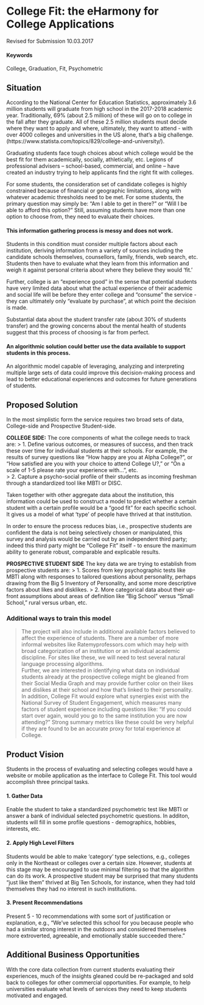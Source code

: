 # College Fit: the eHarmony for College Applications
Revised for Submission 10.03.2017

#### Keywords

College, Graduation, Fit, Psychometric

## Situation

According to the National Center for Education Statistics, approximately 3.6 million students will graduate from high school in the 2017-2018 academic year. Traditionally, 69% (about 2.5 million) of these will go on to college in the fall after they graduate. All of these 2.5 million students must decide where they want to apply and where, ultimately, they want to attend - with over 4000 colleges and universities in the US alone, that's a big challenge. (https://www.statista.com/topics/829/college-and-university/). 

Graduating students face tough choices about which college would be the best fit for them academically, socially, athletically, etc. Legions of professional advisers – school-based, commercial, and online – have created an industry trying to help applicants find the right fit with colleges.

For some students, the consideration set of candidate colleges is highly constrained because of financial or geographic limitations, along with whatever academic thresholds need to be met. For some students, the primary question may simply be: "Am I able to get in there?" or "Will I be able to afford this option?" Still, assuming students have more than one option to choose from, they need to evaluate their choices.

#### This information gathering process is messy and does not work.

Students in this condition must consider multiple factors about each institution, deriving information from a variety of sources including the candidate schools themselves, counsellors, family, friends, web search, etc. Students then have to evaluate what they learn from this information and weigh it against personal criteria about where they believe they would ‘fit.’   

Further, college is an “experience good” in the sense that potential students have very limited data about what the actual experience of their academic and social life will be before they enter college and "consume" the service - they can ultimately only “evaluate by purchase”, at which point the decision is made.

Substantial data about the student transfer rate (about 30% of students transfer) and the growing concerns about the mental health of students suggest that this process of choosing is far from perfect.

#### An algorithmic solution could better use the data available to support students in this process. 

An algorithmic model capable of leveraging, analyzing and interpreting multiple large sets of data could improve this decision-making process and lead to better educational experiences and outcomes for future generations of students.

## Proposed Solution

In the most simplistic form the service requires two broad sets of data, College-side and Prospective Student-side.  

**COLLEGE SIDE:** The core components of what the college needs to track are: 
> 1. Define various outcomes, or measures of success, and then track these over time for individual students at their schools.  For example, the results of survey questions like "How happy are you at Alpha College?", or "How satisfied are you with your choice to attend College U?," or "On a scale of 1-5 please rate your experience with...", etc.  
> 2. Capture a psycho-social profile of their students as incoming freshman through a standardized tool like MBTI or DISC. 

Taken together with other aggregate data about the institution, this information could be used to construct a model to predict whether a certain student with a certain profile would be a “good fit” for each specific school. It gives us a model of what 'type' of people have thrived at that institution.

In order to ensure the process reduces bias, i.e., prospective students are confident the data is not being selectively chosen or manipulated, this survey and analysis would be carried out by an independent third party; indeed this third party might be "College Fit" itself - to ensure the maximum ability to generate robust, comparable and explicable results.

**PROSPECTIVE STUDENT SIDE**
The key data we are trying to establish from prospective students are:
> 1. Scores from key psychographic tests like MBTI along with responses to tailored questions about personality, perhaps drawing from the Big 5 Inventory of Personality, and some more descriptive factors about likes and disklikes.
> 2. More categorical data about their up-front assumptions about areas of definition like "Big School" versus "Small School," rural versus urban, etc.

### Additional ways to train this model
> The project will also include in additional available factors believed to affect the experience of students. There are a number of more informal websites like Ratemyprofessors.com which may help with broad categorization of an institution or an individual academic discipline.  For sites like these, we will need to test several natural language processing algorithms.  
> Further, we are interested in identifying what data on individual students already at the prospective college might be gleaned from their Social Media Graph and may provide further color on their likes and dislikes at their school and how that's linked to their personality.
> In addition, College Fit would explore what synergies exist with the National Survey of Student Engagement, which measures many factors of student experience including questions like: "If you could start over again, would you go to the same institution you are now attending?" Strong summary metrics like these could be very helpful if they are found to be an accurate proxy for total experience at College.

## Product Vision
Students in the process of evaluating and selecting colleges would have a website or mobile application as the interface to College Fit.  This tool would accomplish three principal tasks.

#### 1. Gather Data 
Enable the student to take a standardized psychometric test like MBTI or answer a bank of individual selected psychometric questions. In additon, students will fill in some profile questions - demographics, hobbies, interests, etc.

#### 2. Apply High Level Filters
Students would be able to make 'category' type selections, e.g., colleges only in the Northeast or colleges over a certain size. However, students at this stage may be encouraged to use minimal filtering so that the algorithm can do its work. A prospective student may be surprised that many students "just like them" thrived at Big Ten Schools, for instance, when they had told themselves they had no interest in such institutions.

#### 3. Present Recommendations
Present 5 - 10 recommendations with some sort of justification or explanation, e.g., "We've selected this school for you because people who had a similar strong interest in the outdoors and considered themselves more extroverted, agreeable, and emotionally stable succeeded there."

## Additional Business Opportunities
With the core data collection from current students evaluating their experiences, much of the insights gleaned could be re-packaged and sold back to colleges for other commercial opportunities. For example, to help universities evaluate what levels of services they need to keep students motivated and engaged.
